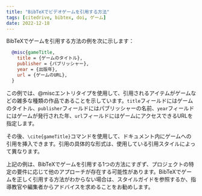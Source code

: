 ```yaml
---
title: "BibTeXでビデオゲームを引用する方法"
tags: [citedrive, bibtex, doi, ゲーム]
date: 2022-12-18
---
```


BibTeXでゲームを引用する方法の例を次に示します：

```bibtex
  @misc{gameTitle,
    title = {ゲームのタイトル},
    publisher = {パブリッシャー},
    year = {出版年},
    url = {ゲームのURL},
  }
```

<CiteDrive />

この例では、@miscエントリタイプを使用して、引用されるアイテムがゲームなどの雑多な種類の作品であることを示しています。`title`フィールドにはゲームのタイトル、`publisher`フィールドにはパブリッシャーの名前、`year`フィールドにはゲームが発行された年、`url`フィールドにはゲームにアクセスできるURLを指定します。

その後、`\cite{gameTitle}`コマンドを使用して、ドキュメント内にゲームへの引用を挿入できます。引用の具体的な形式は、使用している引用スタイルによって異なります。

上記の例は、BibTeXでゲームを引用する1つの方法にすぎず、プロジェクトの特定の要件に応じて他のアプローチが存在する可能性があります。BibTeXでゲームを正しく引用する方法がわからない場合は、スタイルガイドを参照するか、指導教官や編集者からアドバイスを求めることをお勧めします。
